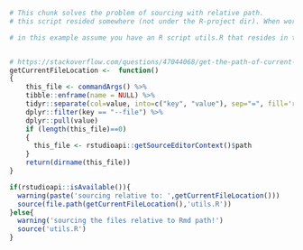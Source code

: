 ```r
# This chunk solves the problem of sourcing with relative path. 
# this script resided somewhere (not under the R-project dir). When working interactively we would like to get the script path and source the files relative to the script path. When rendering outside Rstudio we should source relative to the script itself which is equivalent to sourcing the script name (i.e. utils.R).

# in this example assume you have an R script utils.R that resides in the same folder as the Rmd (this file). The following will source the R file based on the working session (Rstudio or rendering from cmd-line).


# https://stackoverflow.com/questions/47044068/get-the-path-of-current-script/47045368
getCurrentFileLocation <-  function()
{
    this_file <- commandArgs() %>% 
    tibble::enframe(name = NULL) %>%
    tidyr::separate(col=value, into=c("key", "value"), sep="=", fill='right') %>%
    dplyr::filter(key == "--file") %>%
    dplyr::pull(value)
    if (length(this_file)==0)
    {
      this_file <- rstudioapi::getSourceEditorContext()$path
    }
    return(dirname(this_file))
}

if(rstudioapi::isAvailable()){
  warning(paste('sourcing relative to: ',getCurrentFileLocation()))
  source(file.path(getCurrentFileLocation(),'utils.R'))
}else{
  warning('sourcing the files relative to Rmd path!')
  source('utils.R')
}

```
